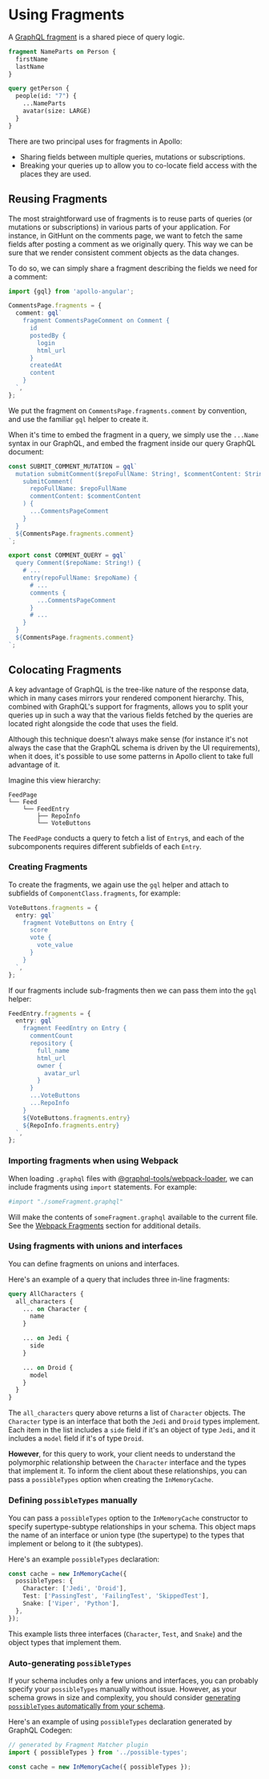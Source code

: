 # Using Fragments

A [GraphQL fragment](http://graphql.org/learn/queries/#fragments) is a shared piece of query logic.

```graphql
fragment NameParts on Person {
  firstName
  lastName
}

query getPerson {
  people(id: "7") {
    ...NameParts
    avatar(size: LARGE)
  }
}
```

There are two principal uses for fragments in Apollo:

- Sharing fields between multiple queries, mutations or subscriptions.
- Breaking your queries up to allow you to co-locate field access with the places they are used.

## Reusing Fragments

The most straightforward use of fragments is to reuse parts of queries (or mutations or subscriptions) in various parts of your application. For instance, in GitHunt on the comments page, we want to fetch the same fields after posting a comment as we originally query. This way we can be sure that we render consistent comment objects as the data changes.

To do so, we can simply share a fragment describing the fields we need for a comment:

```typescript
import {gql} from 'apollo-angular';

CommentsPage.fragments = {
  comment: gql`
    fragment CommentsPageComment on Comment {
      id
      postedBy {
        login
        html_url
      }
      createdAt
      content
    }
  `,
};
```

We put the fragment on `CommentsPage.fragments.comment` by convention, and use the familiar `gql` helper to create it.

When it's time to embed the fragment in a query, we simply use the `...Name` syntax in our GraphQL, and embed the fragment inside our query GraphQL document:

```typescript
const SUBMIT_COMMENT_MUTATION = gql`
  mutation submitComment($repoFullName: String!, $commentContent: String!) {
    submitComment(
      repoFullName: $repoFullName
      commentContent: $commentContent
    ) {
      ...CommentsPageComment
    }
  }
  ${CommentsPage.fragments.comment}
`;

export const COMMENT_QUERY = gql`
  query Comment($repoName: String!) {
    # ...
    entry(repoFullName: $repoName) {
      # ...
      comments {
        ...CommentsPageComment
      }
      # ...
    }
  }
  ${CommentsPage.fragments.comment}
`;
```

## Colocating Fragments

A key advantage of GraphQL is the tree-like nature of the response data, which in many cases mirrors your rendered component hierarchy. This, combined with GraphQL's support for fragments, allows you to split your queries up in such a way that the various fields fetched by the queries are located right alongside the code that uses the field.

Although this technique doesn't always make sense (for instance it's not always the case that the GraphQL schema is driven by the UI requirements), when it does, it's possible to use some patterns in Apollo client to take full advantage of it.

Imagine this view hierarchy:

```text
FeedPage
└── Feed
    └── FeedEntry
        ├── RepoInfo
        └── VoteButtons
```

The `FeedPage` conducts a query to fetch a list of `Entry`s, and each of the subcomponents requires different subfields of each `Entry`.

### Creating Fragments

To create the fragments, we again use the `gql` helper and attach to subfields of `ComponentClass.fragments`, for example:

```typescript
VoteButtons.fragments = {
  entry: gql`
    fragment VoteButtons on Entry {
      score
      vote {
        vote_value
      }
    }
  `,
};
```

If our fragments include sub-fragments then we can pass them into the `gql` helper:

```typescript
FeedEntry.fragments = {
  entry: gql`
    fragment FeedEntry on Entry {
      commentCount
      repository {
        full_name
        html_url
        owner {
          avatar_url
        }
      }
      ...VoteButtons
      ...RepoInfo
    }
    ${VoteButtons.fragments.entry}
    ${RepoInfo.fragments.entry}
  `,
};
```

### Importing fragments when using Webpack

When loading `.graphql` files with [@graphql-tools/webpack-loader](https://www.npmjs.com/package/@graphql-tools/webpack-loader), we can include fragments using `import` statements. For example:

```graphql
#import "./someFragment.graphql"
```

Will make the contents of `someFragment.graphql` available to the current file. See the [Webpack Fragments](../recipes/webpack.md#fragments) section for additional details.

### Using fragments with unions and interfaces

You can define fragments on unions and interfaces.

Here's an example of a query that includes three in-line fragments:

```graphql
query AllCharacters {
  all_characters {
    ... on Character {
      name
    }

    ... on Jedi {
      side
    }

    ... on Droid {
      model
    }
  }
}
```

The `all_characters` query above returns a list of `Character` objects. The `Character` type is an interface that both the `Jedi` and `Droid` types implement. Each item in the list includes a `side` field if it's an object of type `Jedi`, and it includes a `model` field if it's of type `Droid`.

**However**, for this query to work, your client needs to understand the polymorphic relationship between the `Character` interface and the types that implement it. To inform the client about these relationships, you can pass a `possibleTypes` option when creating the `InMemoryCache`.

### Defining `possibleTypes` manually

You can pass a `possibleTypes` option to the `InMemoryCache` constructor to specify supertype-subtype relationships in your schema. This object maps the name of an interface or union type (the supertype) to the types that implement or belong to it (the subtypes).

Here's an example `possibleTypes` declaration:

```typescript
const cache = new InMemoryCache({
  possibleTypes: {
    Character: ['Jedi', 'Droid'],
    Test: ['PassingTest', 'FailingTest', 'SkippedTest'],
    Snake: ['Viper', 'Python'],
  },
});
```

This example lists three interfaces (`Character`, `Test`, and `Snake`) and the object types that implement them.

### Auto-generating `possibleTypes`

If your schema includes only a few unions and interfaces, you can probably specify your `possibleTypes` manually without issue. However, as your schema grows in size and complexity, you should consider [generating `possibleTypes` automatically from your schema](https://www.graphql-code-generator.com/docs/plugins/fragment-matcher#usage-with-apollo-client-3).

Here's an example of using `possibleTypes` declaration generated by GraphQL Codegen:

```typescript
// generated by Fragment Matcher plugin
import { possibleTypes } from '../possible-types';

const cache = new InMemoryCache({ possibleTypes });
```
